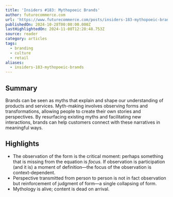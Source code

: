 ```yaml
---
title: 'Insiders #183: Mythopoeic Brands'
author: futurecommerce.com
url: 'https://www.futurecommerce.com/posts/insiders-183-mythopoeic-brands'
publishedOn: 2024-10-28T00:00:00.000Z
lastHighlightedOn: 2024-11-08T12:28:48.753Z
source: reader
category: articles
tags:
  - branding
  - culture
  - retail
aliases:
  - insiders-183-mythopoeic-brands
---
```

## Summary

Brands can be seen as myths that explain and shape our understanding of products and services. Myth-making involves observing forms and transformations, allowing people to create their own stories and perspectives. By resurfacing existing myths and facilitating new interactions, brands can help customers connect with these narratives in meaningful ways.

## Highlights
- The observation of the form is the critical moment: perhaps something that is missing from the equation is *focus.* If observation is participation (and it is) a moment of definition—the focus of the observation is context-dependent.
- Perspective transmitted from person to person is not in fact observation but reinforcement of judgment of form—a single collapsing of form.
- Mythology is alive; content is dead on arrival.
